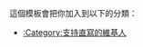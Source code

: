 {{Userbox-r
  |border-c = #000000
  |border-s = 1
  |id-c     = #ffff99
  |id-s     = 12
  |id-fc    = #000000
  |info-c   = #FFFFFF
  |info-s   = 10
  |info-fc  = #000000
  |id       = <span style="writing-mode:tb-rl;">直寫萬歲</span>
  |info     = 這位用戶支持漢字'''[[縱書與橫書|直寫]]'''。
  |usercategory=支持直寫的維基人
}}
<noinclude>
<p style="clear: both; padding-top: 2em">
這個模板會把你加入到以下的分類：
*[[:Category:支持直寫的維基人]]
</p>
</noinclude>
